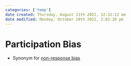 ```yaml
---
categories: ['temp']
date created: Thursday, August 11th 2022, 12:32:22 am
date modified: Monday, October 10th 2022, 2:02:20 pm
---
```


# Participation Bias
- Synonym for [non-response bias](Non-response%20Bias.qmd)




